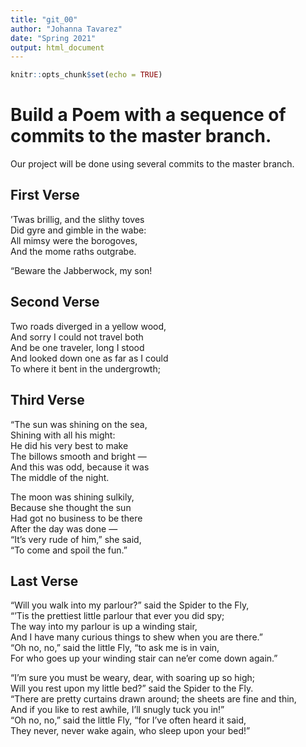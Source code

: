 ```yaml
---
title: "git_00"
author: "Johanna Tavarez"
date: "Spring 2021"
output: html_document
---
```


```r
knitr::opts_chunk$set(echo = TRUE)
```
# Build a Poem with a sequence of commits to the master branch.
Our project will be done using several commits to the master branch.
<!-- Do not modify or change any text in "!--" bracketed areas such as this --- these are instructions to
you, if you change any of this the git program will notice it and compromise your git merging strategy !-->

## First Verse 
<!--Put the first five lines of a poem by Lewis Carrol in this section!-->

’Twas brillig, and the slithy toves  
      Did gyre and gimble in the wabe:  
All mimsy were the borogoves,  
      And the mome raths outgrabe.  

“Beware the Jabberwock, my son!  


## Second Verse
<!--Put the first five lines of a poem by Robert Frost here!-->

Two roads diverged in a yellow wood,  
And sorry I could not travel both  
And be one traveler, long I stood  
And looked down one as far as I could  
To where it bent in the undergrowth;  

## Third Verse
<!--Put the first two verses of The Walrus and the Carpenter here!-->

"The sun was shining on the sea,  
      Shining with all his might:  
He did his very best to make  
      The billows smooth and bright —  
And this was odd, because it was  
      The middle of the night.  

The moon was shining sulkily,  
      Because she thought the sun  
Had got no business to be there  
      After the day was done —  
"It's very rude of him," she said,  
      "To come and spoil the fun."  


## Last Verse
<!--Put a short poem of your choice 8-20 lines,here!-->

“Will you walk into my parlour?” said the Spider to the Fly,  
“‘Tis the prettiest little parlour that ever you did spy;  
The way into my parlour is up a winding stair,  
And I have many curious things to shew when you are there.”  
“Oh no, no,” said the little Fly, “to ask me is in vain,  
For who goes up your winding stair can ne’er come down again.”  

“I’m sure you must be weary, dear, with soaring up so high;  
Will you rest upon my little bed?” said the Spider to the Fly.  
“There are pretty curtains drawn around; the sheets are fine and thin,  
And if you like to rest awhile, I’ll snugly tuck you in!”  
“Oh no, no,” said the little Fly, “for I’ve often heard it said,  
They never, never wake again, who sleep upon your bed!”  



